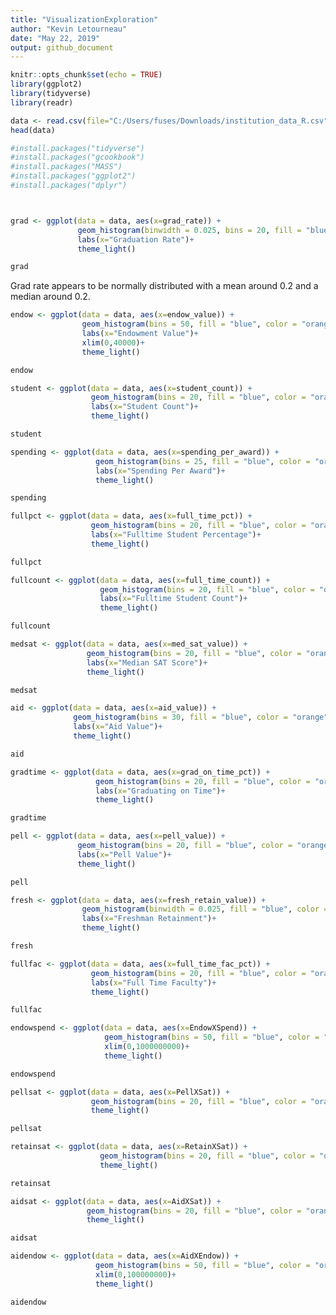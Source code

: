 ```yaml
---
title: "VisualizationExploration"
author: "Kevin Letourneau"
date: "May 22, 2019"
output: github_document
---
```


```r
knitr::opts_chunk$set(echo = TRUE)
library(ggplot2)
library(tidyverse)
library(readr)
```

```r
data <- read.csv(file="C:/Users/fuses/Downloads/institution_data_R.csv",header = TRUE)
head(data)

#install.packages("tidyverse")
#install.packages("gcookbook")
#install.packages("MASS")
#install.packages("ggplot2")
#install.packages("dplyr")



grad <- ggplot(data = data, aes(x=grad_rate)) +
               geom_histogram(binwidth = 0.025, bins = 20, fill = "blue", color = "orange")+
               labs(x="Graduation Rate")+
               theme_light()

grad
```

Grad rate appears to be normally distributed with a mean around 0.2 and a median around 0.2.

```r
endow <- ggplot(data = data, aes(x=endow_value)) +
                geom_histogram(bins = 50, fill = "blue", color = "orange")+
                labs(x="Endowment Value")+
                xlim(0,40000)+
                theme_light()

endow

student <- ggplot(data = data, aes(x=student_count)) +
                  geom_histogram(bins = 20, fill = "blue", color = "orange")+
                  labs(x="Student Count")+
                  theme_light()

student

spending <- ggplot(data = data, aes(x=spending_per_award)) +
                   geom_histogram(bins = 25, fill = "blue", color = "orange")+
                   labs(x="Spending Per Award")+
                   theme_light()

spending

fullpct <- ggplot(data = data, aes(x=full_time_pct)) +
                  geom_histogram(bins = 20, fill = "blue", color = "orange")+
                  labs(x="Fulltime Student Percentage")+
                  theme_light()

fullpct

fullcount <- ggplot(data = data, aes(x=full_time_count)) +
                    geom_histogram(bins = 20, fill = "blue", color = "orange")+
                    labs(x="Fulltime Student Count")+
                    theme_light()

fullcount

medsat <- ggplot(data = data, aes(x=med_sat_value)) +
                 geom_histogram(bins = 20, fill = "blue", color = "orange")+
                 labs(x="Median SAT Score")+
                 theme_light()

medsat

aid <- ggplot(data = data, aes(x=aid_value)) +
              geom_histogram(bins = 30, fill = "blue", color = "orange")+
              labs(x="Aid Value")+
              theme_light()

aid

gradtime <- ggplot(data = data, aes(x=grad_on_time_pct)) +
                   geom_histogram(bins = 20, fill = "blue", color = "orange")+
                   labs(x="Graduating on Time")+
                   theme_light()

gradtime

pell <- ggplot(data = data, aes(x=pell_value)) +
               geom_histogram(bins = 20, fill = "blue", color = "orange")+
               labs(x="Pell Value")+
               theme_light()

pell

fresh <- ggplot(data = data, aes(x=fresh_retain_value)) +
                geom_histogram(binwidth = 0.025, fill = "blue", color = "orange")+
                labs(x="Freshman Retainment")+
                theme_light()

fresh

fullfac <- ggplot(data = data, aes(x=full_time_fac_pct)) +
                  geom_histogram(bins = 20, fill = "blue", color = "orange")+
                  labs(x="Full Time Faculty")+
                  theme_light()

fullfac

endowspend <- ggplot(data = data, aes(x=EndowXSpend)) +
                     geom_histogram(bins = 50, fill = "blue", color = "orange")+
                     xlim(0,1000000000)+
                     theme_light()

endowspend

pellsat <- ggplot(data = data, aes(x=PellXSat)) +
                  geom_histogram(bins = 20, fill = "blue", color = "orange")+
                  theme_light()

pellsat

retainsat <- ggplot(data = data, aes(x=RetainXSat)) +
                    geom_histogram(bins = 20, fill = "blue", color = "orange")+
                    theme_light()

retainsat 

aidsat <- ggplot(data = data, aes(x=AidXSat)) +
                 geom_histogram(bins = 20, fill = "blue", color = "orange")+
                 theme_light()

aidsat

aidendow <- ggplot(data = data, aes(x=AidXEndow)) +
                   geom_histogram(bins = 50, fill = "blue", color = "orange")+
                   xlim(0,100000000)+
                   theme_light()

aidendow
```
